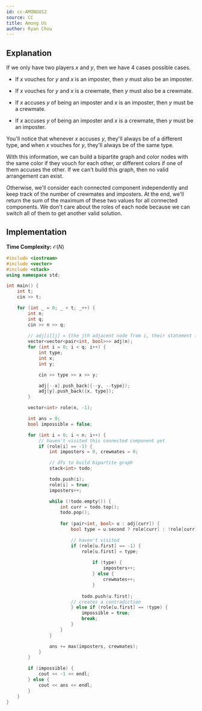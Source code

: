 ```yaml
---
id: cc-AMONGUS2
source: CC
title: Among Us
author: Ryan Chou
---
```


## Explanation
If we only have two players $x$ and $y$, then we have 4 cases possible cases. 

* If $x$ vouches for $y$ and $x$ is an imposter, then $y$ must also be an imposter.

* If $x$ vouches for $y$ and $x$ is a crewmate, then $y$ must also be a crewmate.

* If $x$ accuses $y$ of being an imposter and $x$ is an imposter, then $y$ must be a crewmate.

* If $x$ accuses $y$ of being an imposter and $x$ is a crewmate, then $y$ must be an imposter.

You'll notice that whenever $x$ accuses $y$, they'll always be of a different type, and when $x$ vouches for $y$, they'll always be of the same type.

With this information, we can build a bipartite graph and color nodes with the same color if they vouch for each other, or different colors if one of them accuses the other. If we can't build this graph, then no valid arrangement can exist.

Otherwise, we'll consider each connected component independently and keep track of the number of crewmates and imposters. At the end, we'll return the sum of the maximum of these two values for all connected components. We don't care about the roles of each node because we can switch all of them to get another valid solution.

## Implementation
**Time Complexity:** $\mathcal{O}(N)$

<LanguageSection>
<CPPSection>

```cpp
#include <iostream>
#include <vector>
#include <stack>
using namespace std;

int main() {
	int t;
	cin >> t;

	for (int _ = 0; _ < t; _++) {
		int n;
		int q;
		cin >> n >> q;
		
		// adj[i][j] = {the jth adjacent node from i, their statement (0 = imposter, 1 = crewmate)
		vector<vector<pair<int, bool>>> adj(n);
		for (int i = 0; i < q; i++) {
			int type;
			int x;
			int y;

			cin >> type >> x >> y;

			adj[--x].push_back({--y, --type});
			adj[y].push_back({x, type});
		}

		vector<int> role(n, -1);

		int ans = 0;
		bool impossible = false;

		for (int i = 0; i < n; i++) {
			// haven't visited this connected component yet
			if (role[i] == -1) {
				int imposters = 0, crewmates = 0;

				// dfs to build bipartite graph
				stack<int> todo;

				todo.push(i);
				role[i] = true;
				imposters++;

				while (!todo.empty()) {
					int curr = todo.top();
					todo.pop();
					
					for (pair<int, bool> u : adj[curr]) {
						bool type = u.second ? role[curr] : !role[curr];

						// haven't visited
						if (role[u.first] == -1) {
							role[u.first] = type;
								
								if (type) {
									imposters++;
								} else {
									crewmates++;
								}
					
							todo.push(u.first);
						// creates a contradiction
						} else if (role[u.first] == !type) {
							impossible = true;
							break;
						}
					}
				}

				ans += max(imposters, crewmates);
			}
		}

		if (impossible) {
			cout << -1 << endl;	
		} else {
			cout << ans << endl;
		}
	}
}
```
</CPPSection>
</LanguageSection>

